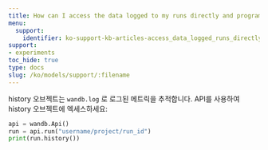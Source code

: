 ```yaml
---
title: How can I access the data logged to my runs directly and programmatically?
menu:
  support:
    identifier: ko-support-kb-articles-access_data_logged_runs_directly_programmatically
support:
- experiments
toc_hide: true
type: docs
slug: /ko/models/support/:filename
---
```


history 오브젝트는 `wandb.log` 로 로그된 메트릭을 추적합니다. API를 사용하여 history 오브젝트에 엑세스하세요:

```python
api = wandb.Api()
run = api.run("username/project/run_id")
print(run.history())
```
